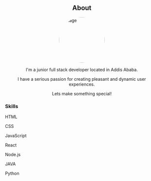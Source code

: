 <h2 style="text-align: center">About</h2>
<img src="image.jpg" alt="image" style=" border-radius: 50%; display: block; margin-left: auto; margin-right: auto; width: 150px;" />  
<p style="text-align: center;">
I'm a junior full stack developer located in Addis Ababa. </p>
<p style="text-align: center;">  
I have a serious passion for creating pleasant and dynamic user experiences.  </p>
<p style="text-align: center;">
Lets make something special!
</p>
<div class="body">
<div class="box">

### Skills

<div class="skillbox">

HTML



</div>
<div class="skill">
 <div class="level" style="width: 90%; background: #2fc4b2;">
 </div>
 </div>

<div class="skillbox">

CSS



</div>
<div class="skill">
 <div class="level" style="width: 80%; background: #d32626;">
 </div>
 </div>
<div class="skillbox">

JavaScript



</div>
<div class="skill">
 <div class="level" style="width: 65%; background: #79d70f;">
 </div>
 </div>

<div class="skillbox">

React



</div>
<div class="skill">
 <div class="level" style="width: 60%; background: #fce320;">
 </div>
 </div>

<div class="skillbox">

Node.js



</div>
<div class="skill">
 <div class="level" style="width: 70%; background: #b5072b;">
 </div>
 </div>

<div class="skillbox">

JAVA



</div>
<div class="skill">
 <div class="level" style="width: 65%; background: #b5076b;">
 </div>
 </div>
<div class="skillbox">

Python



</div>
<div class="skill">
 <div class="level" style="width: 50%; background: #fed330;">
 </div>
 </div>

</div>
</div>